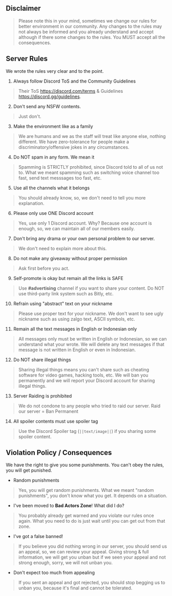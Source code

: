 ## Disclaimer
> Please note this in your mind, sometimes we change our rules for better environment in our community. Any changes to the rules may not always be informed and you already understand and accept although if there some changes to the rules. You MUST accept all the consequences.

## Server Rules
We wrote the rules very clear and to the point.

1. Always follow Discord ToS and the Community Guidelines
> Their ToS https://discord.com/terms & Guidelines https://discord.gg/guidelines.
2. Don't send any NSFW contents.
> Just don't.
3. Make the environment like as a family
> We are humans and we as the staff will treat like anyone else, nothing different. We have zero-tolerance for people make a discriminatory/offensive jokes in any circumstances.
4. Do NOT spam in any form. We mean it
> Spamming is STRICTLY prohibited, since Discord told to all of us not to. What we meant spamming such as switching voice channel too fast, send text messsages too fast, etc.
5. Use all the channels what it belongs
> You should already know, so, we don't need to tell you more explanation.
6. Please only use ONE Discord account
> Yes, use only 1 Discord account. Why? Because one account is enough, so, we can maintain all of our members easily.
7. Don't bring any drama or your own personal problem to our server.
> We don't need to explain more about this.
8. Do not make any giveaway without proper permission
> Ask first before you act.
9. Self-promote is okay but remain all the links is SAFE
> Use **#advertising** channel if you want to share your content. Do NOT use third-party link system such as Bitly, etc.
10. Refrain using "abstract" text on your nickname
> Please use proper text for your nickname. We don't want to see ugly nickname such as using zalgo text, ASCII symbols, etc.
11. Remain all the text messages in English or Indonesian only
> All messages only must be written in English or Indonesian, so we can understand what your wrote. We will delete any text messages if that message is not written in English or even in Indonesian.
12. Do NOT share illegal things
> Sharing illegal things means you can't share such as cheating software for video games, hacking tools, etc. We will ban you permanently and we will report your Discord account for sharing illegal things.
13. Server Raiding is prohibited
> We do not condone to any people who tried to raid our server. Raid our server = Ban Permanent
14. All spoiler contents must use spoiler tag
> Use the Discord Spoiler tag (```||text/image||```) if you sharing some spoiler content.

## Violation Policy / Consequences
We have the right to give you some punishments. You can't obey the rules, you will get punished.

- Random punishments
> Yes, you will get random punishments. What we meant "random punishments", you don't know what you get. It depends on a situation.
- I've been moved to **Bad Actors Zone**! What did I do?
> You probably already get warned and you violate our rules once again. What you need to do is just wait until you can get out from that zone.
- I've got a false banned!
> If you believe you did nothing wrong in our server, you should send us an appeal, so, we can review your appeal. Giving strong & full information, we will get you unban but if we seen your appeal and not strong enough, sorry, we will not unban you.
- Don't expect too much from appealing
> If you sent an appeal and got rejected, you should stop begging us to unban you, because it's final and cannot be tolerated.